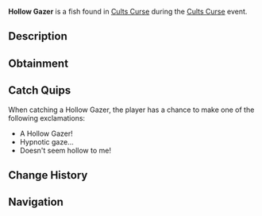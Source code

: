 {{FishInfobox
|image          = Hollow Gazer.png
|rarity         = Limited
|event          = Cults Curse
|sea            = First Sea
|location       = [[Cults Curse]]
|sublocation    = 
|sources        = Fishing Rod
|radar_location = 
|prog_speed     = -15
|xp             = 800
|weather        = 
|time           = 
|season         = 
|bait           = 
|base_weight    = 78
|base_value     = 2200
|weight_range   = 48
|base_chance    = 25
|base_resil     = 45
}}
'''Hollow Gazer''' is a {{Rarity|Limited}} fish found in [[Cults Curse]] during the [[Cults Curse]] event.

== Description ==
{{Description|From darkest depths, the Hollow Gazer stares, with empty eyes inviting the coldest embrace.|Bestiary Entry}}

== Obtainment ==
{{Description|Can only be caught in the Cursed Pool.|Bestiary Hint}}
{{Fish Availability|
Cults Curse
|top_rods      = 
Leviathan's Fang Rod\254500.26\195903;
Trident Rod\251217.94\174373.48;
Free Spirit Rod\249007.37\177778.02;
Adventurer's Rod\242919.14\216970.75;
Plastic Rod\224825.94\231051.7;
Fischer's Rod\222416.75\225926.65;
Firefly Rod\220895.88\215970.39;
Fast Rod\215336.13\215336.13;
No-Life Rod\199998.67\199045.73;
Astralhook Rod\199488.49\199488.49;
Seraphic Rod\196364.1\196364.1;
Ethereal Prism Rod\195014.28\195014.28;
Challenger's Rod\181324.74\179621.85;
Rod Of The Forgotten Fang\178917.89\178687.28;
Blazebringer Rod\178456.26\177188.19;
Depthseeker Rod\177206.37\152581.25;
Verdant Shear Rod\175258.85\166670.25;
Zeus Rod\173044.95\166005.34;
Avalanche Rod\171610.02\136444.28;
Rod Of The Exalted One\170960.97\152122.87;
Rod Of The Depths\168389.95\161711.74;
Volcanic Rod\166073.24\126036.38;
Steady Rod\95400.8\70484.85
|recommended   = Trident Rod
}}

== Catch Quips ==
When catching a Hollow Gazer, the player has a chance to make one of the following exclamations:
* A Hollow Gazer!
* Hypnotic gaze...
* Doesn't seem hollow to me!

== Change History ==
{{Change History|{{subst:Current Version}}}}

== Navigation ==
{{Fish Navbox|Cults Curse}}